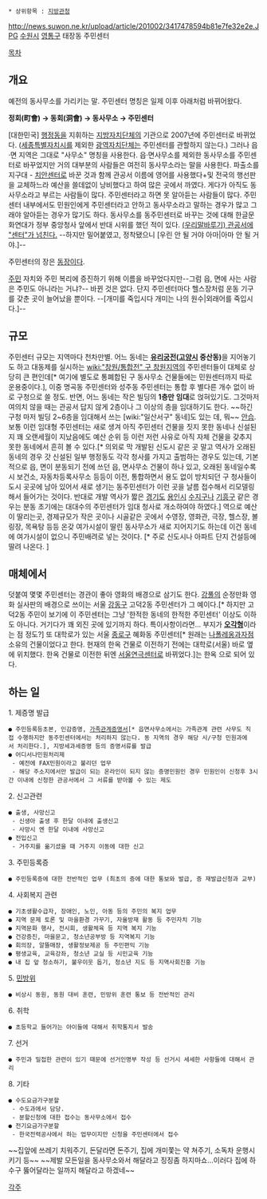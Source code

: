  * 상위항목 : [[지방관청]]

http://news.suwon.ne.kr/upload/article/201002/3417478594b81e7fe32e2e.JPG
[[수원시]] [[영통구]] 태장동 주민센터 

[[목차]]
== 개요 ==
예전의 동사무소를 가리키는 말. 주민센터 명칭은 일제 이후 아래처럼 바뀌어왔다.

''' 정회(町會) → 동회(洞會) → 동사무소 → 주민센터 '''

[대한민국] [[행정동]]을 지휘하는 [[지방자치단체]]의 기관으로 2007년에 주민센터로 바뀌었다. ([[세종특별자치시]]를 제외한 [[광역자치단체]]는 주민센터를 관할하지 않는다.) 그러나 읍·면 지역은 그대로 "사무소" 명칭을 사용한다. 읍·면사무소를 제외한 동사무소를 주민센터로 바꾸었지만 거의 대부분의 사람들은 여전히 동사무소라는 말을 사용한다. 파출소를 지구대 - [[치안센터]]로 바꾼 것과 함께 관공서 이름에 영어를 사용했다+및 전국의 행선판을 교체하느라 예산을 쓸데없이 낭비했다고 하여 많은 곳에서 까였다. 게다가 아직도 동사무소라고 부르는 사람들이 많다. 주민센터라고 하면 못 알아듣는 사람들이 많다. 주민센터 내부에서도 민원인에게 주민센터라고 안하고 동사무소라고 말하는 경우가 많고 그래야 알아듣는 경우가 많기도 하다. 동사무소를 동주민센터로 바꾸는 것에 대해 한글문화연대가 정부 중앙청사 앞에서 반대 시위를 했던 적이 있다. [http://korean.joins.com/news/article/article.asp?total_id=3512330&ctg= (우리말바루기) 관공서에 "센터"가 넘친다.] --하지만 밀어붙였고, 정착됐으니 [우린 안 될 거야 아마|아마 안 될 거야.]--

주민센터의 장은 [[동장]]이다.

[[주민]] 자치와 주민 복리에 증진하기 위해 이름을 바꾸었다지만--그럼 읍, 면에 사는 사람은 주민도 아니라는 거냐?-- 바뀐 것은 없다. 단지 주민센터마다 헬스장처럼 운동 기구를 갖춘 곳이 늘어났을 뿐이다. --[개미를 죽입시다 개미는 나의 원수|외래어를 죽입시다.]--

== 규모 ==
주민센터 규모는 지역마다 천차만별. 어느 동네는 '''[[유리궁전]]([[고양시]] 중산동)'''을 지어놓기도 하고 대동제를 실시하는 [[wiki:"창원/통합전" 구 창원]]지역의 주민센터들이 대체로 상당히 큰 편인데[* 여기에 별도로 통폐합된 구 동사무소 건물들에는 민원센터까지 따로 운용중이다.], 이중 명곡동 주민센터와 성주동 주민센터는 통합 후 별다른 개수 없이 바로 구청으로 쓸 정도. 반면, 어느 동네는 작은 빌딩의 '''1층만''' '''임대'''로 얹혀있기도. 그것마저 여의치 않을 때는 관공서 답지 않게 2층이나 그 이상의 층을 임대하기도 한다. ~~하긴 구청 마저 빌딩 2~6층을 임대해서 쓰는 [wiki:"일산서구" 동네]도 있는 데, 뭐~~ [[안습]]. 보통 이런 임대형 주민센터는 새로 생겨 아직 주민센터 건물을 짓지 못한 동네나 신설된지 꽤 오랜세월이 지났음에도 예산 순위 등 이런 저런 사유로 아직 자체 건물을 갖추지 못한 동네에서 흔히 볼 수 있다.[* 의외로 막 개발된 신도시 같은 곳 말고 역사가 오래된 동네의 경우 갓 신설된 일부 행정동도 각각 청사를 가지고 출범하는 경우도 있는데, 기본적으로 읍, 면이 분동되기 전에 쓰던 읍, 면사무소 건물이 하나 있고, 오래된 동네일수록 시 보건소, 자동차등록사무소 등등이 이전, 통합하면서 용도 없이 방치되던 구 청사들이 도시 곳곳에 남아 있어서 새로 생기는 동주민센터가 이런 곳을 날름 접수해서 리모델링해서 들어가는 것이다. 반대로 개발 역사가 짧은 [[경기도]] [[용인시]] [[수지구]]나 [[기흥구]] 같은 경우는 분동 초기에는 대대수의 주민센터가 임대 청사로 개소하여야 하였다.] 역으로 예산이 딸리는곳, 경제규모가 작은 곳이나 시골같은 곳에서 수영장, 영화관, 극장, 헬스장, 볼링장, 목욕탕 등등 온갖 여가시설이 딸린 동사무소가 새로 지어지기도 하는데 이건 동네에 여가시설이 없으니 주민배려로 넣는 것이다. [* 주로 신도시나 아파트 단지 건설등에 딸려 나온다. ]

== 매체에서 ==
덧붙여 몇몇 주민센터는 경관이 좋아 영화의 배경으로 삼기도 한다. [[강풀]]의 순정만화 영화 실사판의 배경으로 쓰이는 서울 [[강동구]] 고덕2동 주민센터가 그 예이다.[* 하지만 고덕2동 주민이 보기에 이 주민센터는 그냥 '한적한 동네의 한적한 주민센터' 이상도 이하도 아니다. 거기다가 꽤 외진 곳에 있기까지 하다. 특이사항이라면... 부지가 '''[[오각형]]'''이라는 점 정도?] 또 대학로가 있는 서울 [[종로구]] 혜화동 주민센터[* 원래는 [[나폴레옹과자점]] 소유의 건물이었다고 한다. 현재의 한옥 건물로 이전하기 전에는 대학로(서울) 바로 옆에 위치했다. 한옥 건물로 이전한 뒤엔 [[서울연극센터]]로 바뀌었다.]는 한옥 으로 되어 있다.

== 하는 일 ==
1. 제증명 발급
 ● 주민등록등초본, 인감증명, [[가족관계등록부|가족관계증명서]][* 읍면사무소에서는 가족관계 관련 사무도 직접 수행하지만 동주민센터에서는 처리하지 않는다. 동 지역의 경우 해당 시/구청 민원과에서 처리한다.], 지방세과세증명 등의 증명서류를 발급
 ● 어디서나민원처리제
  - 예전에 FAX민원이라고 불리던 업무
  - 해당 주소지에서만 발급이 되는 온라인이 되지 않는 증명민원인 경우 민원인이 신청후 3시간 이내에 신청한 관공서에서 그 서류를 받아볼 수 있는 제도
2. 신고관련
 ● 출생, 사망신고
  - 신생아 출생 후 한달 이내에 출생신고
  - 사망시 엔 한달 이내에 사망신고
 ● 전입신고
  - 거주지를 옮기셨을 때 거주지 이동에 대한 신고
3. 주민등록증
 ● 주민등록증에 대한 전반적인 업무 (최초의 증에 대한 통보와 발급, 증 재발급신청과 교부)
4. 사회복지 관련
 ● 기초생활수급자, 장애인, 노인, 아동 등의 주민의 복지 업무
 ● 지역 문제 토론 및 마을환경 가꾸기, 자율방재 활동 등 주민자치 기능
 ● 지역문화 행사, 전시회, 생활체육 등 지역 복지 기능
 ● 건강증진, 마을문고, 청소년공부방 등 지역복지 기능
 ● 회의장, 알뜰매장, 생활정보제공 등 주민편익 기능
 ● 평생교육, 교육강좌, 청소년 교실 등 시민교육 기능
 ● 내 집 앞 청소하기, 불우이웃 돕기, 청소년 지도 등 지역사회진흥 기능
5. [[민방위]]
 ● 비상시 동원, 동원 대비 훈련, 민방위 훈련 통보 등 전반적인 관리
6. 취학
 ● 초등학교 들어가는 아이들에 대해서 취학통지서 발송
7. 선거
 ● 주민과 밀접한 관련이 있기 때문에 선거인명부 작성 등 선거시 세세한 사항들에 대해서 관리
8. 기타 
 ● 수도요금가구분할
  - 수도과에서 담당.
  - 분할신청에 대한 접수는 동사무소에서 접수
 ● 전기요금가구분할
  - 한국전력공사에서 하는 업무이지만 신청을 주민센터에서 접수
~~집앞에 쓰레기 치워주기, 돈달라면 돈주기, 집에 개미쫓는 약 쳐주기, 소독차 운행시키기 등~~
~~제발 모든일을 동사무소와서 해달라고 징징좀 하지마쇼...이러다 집에 하수구 뚫어달라는 일까지 해달라고 하겠네~~

[[각주]]
